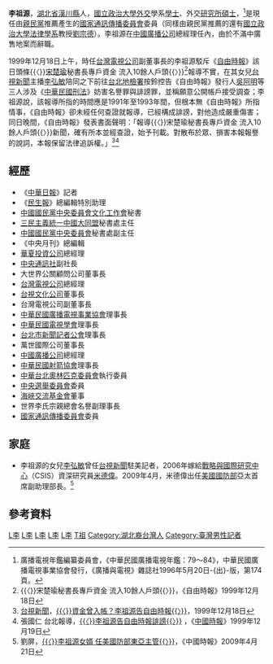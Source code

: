 {{Distinguish|李祖原}} 
'''李祖源'''，[[湖北省|湖北省]][[漢川縣|漢川縣]]人，[[國立政治大學|國立政治大學]][[外交|外交]]學系[[學士|學士]]、外交[[研究所|研究所]][[碩士|碩士]]，<ref>廣播電視年鑑編纂委員會，《中華民國廣播電視年鑑：79～84》，中華民國廣播電視事業協會發行，《廣播與電視》雜誌社1996年5月20日-{出}-版，第174頁。</ref>是現任由[[親民黨|親民黨]]推薦產生的[[國家通訊傳播委員會|國家通訊傳播委員會]]委員（同樣由親民黨推薦的還有[[國立政治大學法律學系|國立政治大學法律學系]]教授[[劉宗德|劉宗德]]）。李祖源在[[中國廣播公司|中國廣播公司]]總經理任內，由於不滿中廣售地案而辭職。

1999年12月18日上午，時任[[台灣電視公司|台灣電視公司]]副董事長的李祖源駁斥《[[自由時報|自由時報]]》該日頭條{{〈}}[[宋楚瑜|宋楚瑜]]秘書長專戶資金 流入10餘人戶頭{{〉}}<ref>{{〈}}宋楚瑜秘書長專戶資金 流入10餘人戶頭{{〉}}，《自由時報》1999年12月18日</ref>報導不實，在其女兒[[台視新聞|台視新聞]]主播[[李弘敏|李弘敏]]陪同之下前往[[台北地檢署|台北地檢署]]按鈴控告《自由時報》發行人[[吳阿明|吳阿明]]等三人涉及《[[中華民國刑法|中華民國刑法]]》妨害名譽罪與誹謗罪，並稱願意公開帳戶接受調查；李祖源說，該報導所指的時間應是1991年至1993年間，但根本無《自由時報》所指情事，《自由時報》卻未經任何查證就報導，已經構成誹謗，對他造成嚴重傷害；同日晚間，《自由時報》發表書面聲明：「報導{{〈}}宋楚瑜秘書長專戶資金 流入10餘人戶頭{{〉}}新聞，確有所本並經查證，始予刊載。對散布於眾、損害本報報譽的說詞，本報保留法律追訴權。」<ref>[[台視新聞|台視新聞]]，[http://nrch.cca.gov.tw/ccahome/search/search_meta.jsp?xml_id=0006272824&dofile=cca-1-20001-nw-ttvdy-19991218_18-n.asf {{〈}}資金曾入帳？李祖源告自由時報{{〉}}]{{dead link|date=2018年3月 |bot=InternetArchiveBot |fix-attempted=yes }}，1999年12月18日</ref><ref>張國仁 台北報導，[http://forums.chinatimes.com.tw/report/vote2000/soong/88121926.htm {{〈}}李祖源告自由時報誹謗{{〉}}] {{webarchive|url=https://web.archive.org/web/20040810020120/http://forums.chinatimes.com.tw/report/vote2000/soong/88121926.htm |date=2004-08-10 }}，《[[中國時報|中國時報]]》1999年12月19日</ref>

== 經歷 ==
* 《[[中華日報|中華日報]]》記者
* 《[[民生報|民生報]]》總編輯特別助理
* [[中國國民黨中央委員會文化工作會|中國國民黨中央委員會文化工作會]]秘書
* [[三民主義統一中國大同盟|三民主義統一中國大同盟]]秘書處主任
* [[中國國民黨中央委員會|中國國民黨中央委員會]]秘書處副主任
* 《中央月刊》總編輯
* [[華夏投資公司|華夏投資公司]]總經理
* [[中央通訊社|中央通訊社]]副社長
* 大世界公關顧問公司董事長
* [[台灣電視公司|台灣電視公司]]總經理
* [[台視文化公司|台視文化公司]]董事長
* 台灣電視公司副董事長
* [[中華民國廣播電視事業協會|中華民國廣播電視事業協會]]理事長
* [[中華民國電視學會|中華民國電視學會]]理事長
* [[台北市新聞記者公會|台北市新聞記者公會]]理事長
* 萬世國際公司董事長
* [[中國廣播公司|中國廣播公司]]總經理
* [[中華民國射箭協會|中華民國射箭協會]]理事長
* [[中華台北奧林匹克委員會|中華台北奧林匹克委員會]]執行委員
* [[中央選舉委員會_(中華民國)|中央選舉委員會]]委員
* [[海峽交流基金會|海峽交流基金會]]董事
* 世界李氏宗親總會名譽副理事長
* [[國家通訊傳播委員會|國家通訊傳播委員會]]委員

== 家庭 ==
* 李祖源的女兒[[李弘敏|李弘敏]]曾任[[台視新聞|台視新聞]]駐美記者，2006年嫁給[[戰略與國際研究中心|戰略與國際研究中心]]（CSIS）資深研究員[[米德偉|米德偉]]。2009年4月，米德偉出任[[美國國防部|美國國防部]]亞太首席副助理部長。<ref>劉屏，[http://news.chinatimes.com/2007Cti/2007Cti-News/2007Cti-News-Content/0,4521,5040507+112009042100094,00.html {{〈}}李祖源女婿  任美國防部東亞主管{{〉}}]{{dead link|date=2018年3月 |bot=InternetArchiveBot |fix-attempted=yes }}，《中國時報》2009年4月21日</ref>

== 參考資料 ==
{{reflist}}

[[Category:台視總經理|L李]]
[[Category:中廣總經理|L李]]
[[Category:國家通訊傳播委員會委員|L李]]
[[Category:國立政治大學校友|L李]]
[[Category:漢川人|L李]]
[[Category:李姓|T祖]]
[[Category:湖北裔台灣人|Category:湖北裔台灣人]]
[[Category:臺灣男性記者|Category:臺灣男性記者]]